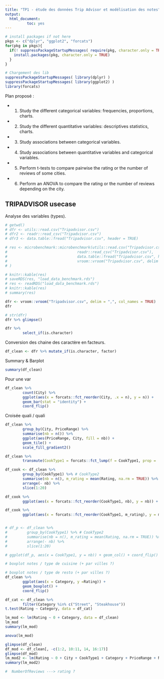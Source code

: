 ```yaml
---
title: "TP1 - étude des données Trip Advisor et modélisation des notes"
output: 
  html_document:
          toc: yes
---
```


```r
# install packages if not here
pkgs <- c("dplyr", "ggplot2", "forcats")
for(pkg in pkgs){
  if(! suppressPackageStartupMessages( require(pkg, character.only = TRUE) ) ){
    install.packages(pkg, character.only = TRUE)
  }
}

# Chargement des lib
suppressPackageStartupMessages( library(dplyr) )
suppressPackageStartupMessages( library(ggplot2) )
library(forcats)
```

Plan proposé : 

* 1) Study the different categorical variables: frequencies, proportions, charts.

* 2) Study the different quantitative variables:  descriptives statistics, charts.

* 3) Study associations between categorical variables.

* 4) Study associations between quantitative variables and categorical variables.

* 5) Perform t-tests to compare pairwise the rating or the number of reviews of some cities.

* 6) Perform an ANOVA to compare the rating or the number of reviews depending on the city. 


## TRIPADVISOR usecase

Analyse des variables (types).

```r
# getwd()
# dfr <- utils::read.csv("Tripadvisor.csv")
# dfr2 <- readr::read_csv("Tripadvisor.csv")
# dfr3 <- data.table::fread("Tripadvisor.csv", header = TRUE)
```
```r
# res <- microbenchmark::microbenchmark(utils::read.csv("Tripadvisor.csv"),
#                                readr::read_csv("Tripadvisor.csv"),
#                                data.table::fread("Tripadvisor.csv", header = TRUE),
#                                vroom::vroom("Tripadvisor.csv", delim = ",", col_names = TRUE), times = 10
# )

# knitr::kable(res)
# saveRDS(res, "load_data_benchmark.rds")
# res <- readRDS("load_data_benchmark.rds")
# knitr::kable(res)
# summary(res)
```


```r
dfr <- vroom::vroom("Tripadvisor.csv", delim = ",", col_names = TRUE)
dfr
```


```r
# str(dfr)
dfr %>% glimpse()
```


```r
dfr %>% 
        select_if(is.character)
```

Conversion des chaine des caractère en facteurs.

```r
df_clean <- dfr %>% mutate_if(is.character, factor)
```


Summary & Barplot

```r
summary(df_clean)
```

Pour une var

```r
df_clean %>% 
        count(City) %>%
        ggplot(aes(x = forcats::fct_reorder(City, .x = n), y = n)) +
        geom_bar(stat = "identity") +
        coord_flip()
```

Croisée quali / quali

```r
df_clean %>% 
        group_by(City, PriceRange) %>% 
        summarise(nb = n()) %>% 
        ggplot(aes(PriceRange, City, fill = nb)) +
        geom_tile() +
        scale_fill_gradient2()
```



```r
df_clean %>% 
        transmute(CookType1 = forcats::fct_lump(f = CookType1, prop = .01))

df_cook <- df_clean %>% 
        group_by(CookType1) %>% # CookType2
        summarise(nb = n(), m_rating = mean(Rating, na.rm = TRUE)) %>% 
        arrange(- nb) %>% 
        slice(1:20)

df_cook %>% 
        ggplot(aes(x = forcats::fct_reorder(CookType1, nb), y = nb)) + geom_col() + coord_flip()

df_cook %>% 
        ggplot(aes(x = forcats::fct_reorder(CookType1, m_rating), y = m_rating)) + geom_col() + coord_flip()


# df_p <- df_clean %>% 
#         group_by(CookType1) %>% # CookType2
#         summarise(nb = n(), m_rating = mean(Rating, na.rm = TRUE)) %>% 
#         arrange(- nb) %>% 
#         slice(1:20)

# ggplot(df_p, aes(x = CookType1, y = nb)) + geom_col() + coord_flip()
```


```r
# boxplot notes / type de cuisine (+ par villes ?)

# boxplot notes / type de resto (+ par villes ?)
df_clean %>% 
        ggplot(aes(x = Category, y =Rating)) +
        geom_boxplot() +
        coord_flip()

df_cat <- df_clean %>% 
        filter(Category %in% c("Street", "Steakhouse"))
t.test(Rating ~ Category, data = df_cat)
```


```r
lm_mod <- lm(Rating ~ 0 + Category, data = df_clean)
lm_mod
summary(lm_mod)

anova(lm_mod)
```


```r
glimpse(df_clean)
df_mod <- df_clean[, -c(1:2, 10:11, 14, 16:17)]
glimpse(df_mod)
lm_mod2 <- lm(Rating ~ 0 + City + CookType1 + Category + PriceRange + NumberOfReviews, data = df_clean)
summary(lm_mod2)
```


```r
#  NumberOfReviews ---> rating ?
```


